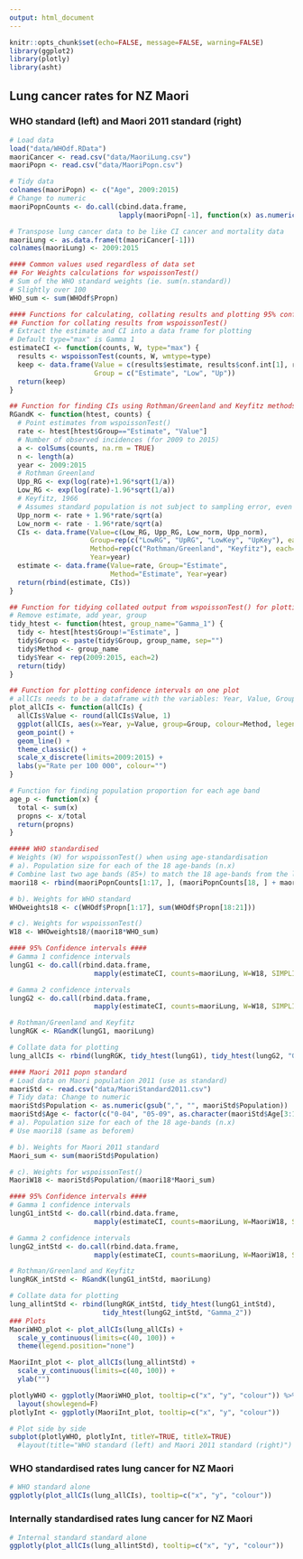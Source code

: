 ```yaml
---
output: html_document
---
```


```r
knitr::opts_chunk$set(echo=FALSE, message=FALSE, warning=FALSE)
library(ggplot2)
library(plotly)
library(asht)
```

## Lung cancer rates for NZ Maori
### WHO standard (left) and Maori 2011 standard (right)

```r
# Load data
load("data/WHOdf.RData")
maoriCancer <- read.csv("data/MaoriLung.csv")
maoriPopn <- read.csv("data/MaoriPopn.csv")

# Tidy data
colnames(maoriPopn) <- c("Age", 2009:2015)
# Change to numeric
maoriPopnCounts <- do.call(cbind.data.frame, 
                           lapply(maoriPopn[-1], function(x) as.numeric(gsub(",", "", x))))

# Transpose lung cancer data to be like CI cancer and mortality data
maoriLung <- as.data.frame(t(maoriCancer[-1]))
colnames(maoriLung) <- 2009:2015

#### Common values used regardless of data set
## For Weights calculations for wspoissonTest() 
# Sum of the WHO standard weights (ie. sum(n.standard))
# Slightly over 100
WHO_sum <- sum(WHOdf$Propn)

#### Functions for calculating, collating results and plotting 95% confidence intervals
## Function for collating results from wspoissonTest() 
# Extract the estimate and CI into a data frame for plotting
# Default type="max" is Gamma 1
estimateCI <- function(counts, W, type="max") {
  results <- wspoissonTest(counts, W, wmtype=type)
  keep <- data.frame(Value = c(results$estimate, results$conf.int[1], results$conf.int[2])*100000,
                     Group = c("Estimate", "Low", "Up"))
  return(keep)
}

## Function for finding CIs using Rothman/Greenland and Keyfitz methods 
RGandK <- function(htest, counts) {
  # Point estimates from wspoissonTest()
  rate <- htest[htest$Group=="Estimate", "Value"]
  # Number of observed incidences (for 2009 to 2015)
  a <- colSums(counts, na.rm = TRUE)
  n <- length(a)
  year <- 2009:2015
  # Rothman Greenland
  Upp_RG <- exp(log(rate)+1.96*sqrt(1/a))
  Low_RG <- exp(log(rate)-1.96*sqrt(1/a))
  # Keyfitz, 1966 
  # Assumes standard population is not subject to sampling error, even if directly standardised.
  Upp_norm <- rate + 1.96*rate/sqrt(a)
  Low_norm <- rate - 1.96*rate/sqrt(a)
  CIs <- data.frame(Value=c(Low_RG, Upp_RG, Low_norm, Upp_norm), 
                    Group=rep(c("LowRG", "UpRG", "LowKey", "UpKey"), each=n), 
                    Method=rep(c("Rothman/Greenland", "Keyfitz"), each=2*n),
                    Year=year)
  estimate <- data.frame(Value=rate, Group="Estimate", 
                         Method="Estimate", Year=year)
  return(rbind(estimate, CIs))
}

## Function for tidying collated output from wspoissonTest() for plotting
# Remove estimate, add year, group
tidy_htest <- function(htest, group_name="Gamma_1") {
  tidy <- htest[htest$Group!="Estimate", ]
  tidy$Group <- paste(tidy$Group, group_name, sep="")
  tidy$Method <- group_name
  tidy$Year <- rep(2009:2015, each=2)
  return(tidy)
}

## Function for plotting confidence intervals on one plot
# allCIs needs to be a dataframe with the variables: Year, Value, Group, Method
plot_allCIs <- function(allCIs) {
  allCIs$Value <- round(allCIs$Value, 1)
  ggplot(allCIs, aes(x=Year, y=Value, group=Group, colour=Method, legendgroup=Method)) +
  geom_point() +
  geom_line() +
  theme_classic() +
  scale_x_discrete(limits=2009:2015) +
  labs(y="Rate per 100 000", colour="")
}

# Function for finding population proportion for each age band
age_p <- function(x) {
  total <- sum(x)
  propns <- x/total
  return(propns)
}

##### WHO standardised
# Weights (W) for wspoissonTest() when using age-standardisation
# a). Population size for each of the 18 age-bands (n.x)
# Combine last two age bands (85+) to match the 18 age-bands from the lung cancer data
maori18 <- rbind(maoriPopnCounts[1:17, ], (maoriPopnCounts[18, ] + maoriPopnCounts[19, ]))

# b). Weights for WHO standard
WHOweights18 <- c(WHOdf$Propn[1:17], sum(WHOdf$Propn[18:21]))

# c). Weights for wspoissonTest()
W18 <- WHOweights18/(maori18*WHO_sum)

#### 95% Confidence intervals ####
# Gamma 1 confidence intervals
lungG1 <- do.call(rbind.data.frame, 
                     mapply(estimateCI, counts=maoriLung, W=W18, SIMPLIFY=FALSE))

# Gamma 2 confidence intervals 
lungG2 <- do.call(rbind.data.frame, 
                     mapply(estimateCI, counts=maoriLung, W=W18, SIMPLIFY=FALSE, type="tcz"))

# Rothman/Greenland and Keyfitz
lungRGK <- RGandK(lungG1, maoriLung)

# Collate data for plotting
lung_allCIs <- rbind(lungRGK, tidy_htest(lungG1), tidy_htest(lungG2, "Gamma_2"))

#### Maori 2011 popn standard
# Load data on Maori population 2011 (use as standard)
maoriStd <- read.csv("data/MaoriStandard2011.csv")
# Tidy data: Change to numeric
maoriStd$Population <- as.numeric(gsub(",", "", maoriStd$Population))
maoriStd$Age <- factor(c("0-04", "05-09", as.character(maoriStd$Age[3:18])))
# a). Population size for each of the 18 age-bands (n.x)
# Use maori18 (same as beforem)

# b). Weights for Maori 2011 standard
Maori_sum <- sum(maoriStd$Population)

# c). Weights for wspoissonTest()
MaoriW18 <- maoriStd$Population/(maori18*Maori_sum)

#### 95% Confidence intervals ####
# Gamma 1 confidence intervals
lungG1_intStd <- do.call(rbind.data.frame, 
                     mapply(estimateCI, counts=maoriLung, W=MaoriW18, SIMPLIFY=FALSE))

# Gamma 2 confidence intervals 
lungG2_intStd <- do.call(rbind.data.frame, 
                     mapply(estimateCI, counts=maoriLung, W=MaoriW18, SIMPLIFY=FALSE, type="tcz"))

# Rothman/Greenland and Keyfitz
lungRGK_intStd <- RGandK(lungG1_intStd, maoriLung)

# Collate data for plotting
lung_allintStd <- rbind(lungRGK_intStd, tidy_htest(lungG1_intStd), 
                       tidy_htest(lungG2_intStd, "Gamma_2"))
### Plots
MaoriWHO_plot <- plot_allCIs(lung_allCIs) +
  scale_y_continuous(limits=c(40, 100)) +
  theme(legend.position="none")

MaoriInt_plot <- plot_allCIs(lung_allintStd) +
  scale_y_continuous(limits=c(40, 100)) +
  ylab("")

plotlyWHO <- ggplotly(MaoriWHO_plot, tooltip=c("x", "y", "colour")) %>% 
  layout(showlegend=F)
plotlyInt <- ggplotly(MaoriInt_plot, tooltip=c("x", "y", "colour")) 

# Plot side by side
subplot(plotlyWHO, plotlyInt, titleY=TRUE, titleX=TRUE)
  #layout(title="WHO standard (left) and Maori 2011 standard (right)")
```

### WHO standardised rates lung cancer for NZ Maori
```r
# WHO standard alone
ggplotly(plot_allCIs(lung_allCIs), tooltip=c("x", "y", "colour")) 
```

### Internally standardised rates lung cancer for NZ Maori
```r
# Internal standard standard alone
ggplotly(plot_allCIs(lung_allintStd), tooltip=c("x", "y", "colour")) 
```
